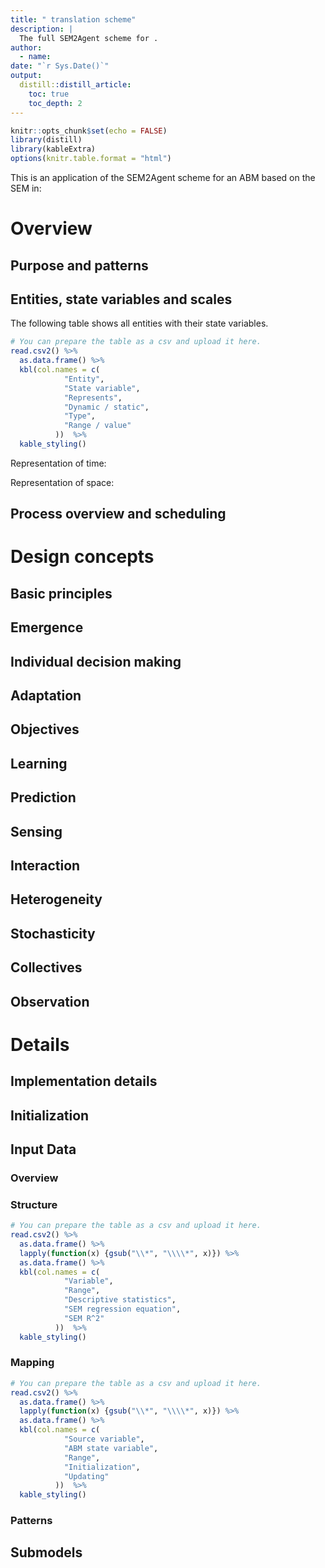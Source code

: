 ```yaml
---
title: " translation scheme"
description: |
  The full SEM2Agent scheme for .
author:
  - name: 
date: "`r Sys.Date()`"
output: 
  distill::distill_article:
    toc: true
    toc_depth: 2
---
```


```r
knitr::opts_chunk$set(echo = FALSE)
library(distill)
library(kableExtra)
options(knitr.table.format = "html")
```

This is an application of the SEM2Agent scheme for an ABM based on the SEM in:

# Overview
## Purpose and patterns



## Entities, state variables and scales


The following table shows all entities with their state variables.

```r
# You can prepare the table as a csv and upload it here.
read.csv2() %>%
  as.data.frame() %>%
  kbl(col.names = c(
            "Entity",
            "State variable",
            "Represents",
            "Dynamic / static",
            "Type",
            "Range / value"
          ))  %>% 
  kable_styling()
```						

Representation of time:

Representation of space:

						

## Process overview and scheduling


# Design concepts
## Basic principles


## Emergence


## Individual decision making


## Adaptation


## Objectives


## Learning


## Prediction



## Sensing


## Interaction


## Heterogeneity


## Stochasticity


## Collectives


## Observation


# Details
## Implementation details


## Initialization


## Input Data
### Overview


### Structure


```r
# You can prepare the table as a csv and upload it here.
read.csv2() %>%
  as.data.frame() %>% 
  lapply(function(x) {gsub("\\*", "\\\\*", x)}) %>%
  as.data.frame() %>% 
  kbl(col.names = c(
            "Variable",
            "Range",
            "Descriptive statistics",
            "SEM regression equation",
            "SEM R^2"
          ))  %>% 
  kable_styling()
```				

### Mapping


```r
# You can prepare the table as a csv and upload it here.
read.csv2() %>%
  as.data.frame() %>% 
  lapply(function(x) {gsub("\\*", "\\\\*", x)}) %>%
  as.data.frame() %>% 
  kbl(col.names = c(
            "Source variable",
            "ABM state variable",
            "Range",
            "Initialization",
            "Updating"
          ))  %>% 
  kable_styling()
```	


	
### Patterns


## Submodels
